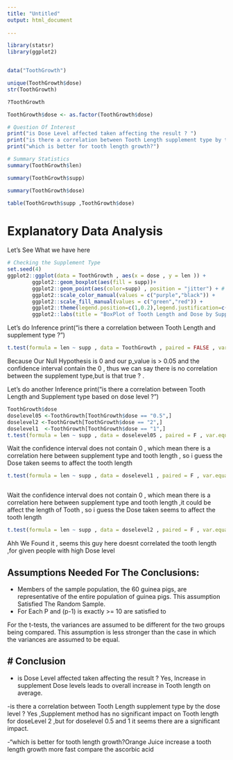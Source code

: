 ```yaml
---
title: "Untitled"
output: html_document
   
---
```


```r
library(statsr)
library(ggplot2)


data("ToothGrowth")

unique(ToothGrowth$dose)
str(ToothGrowth)

?ToothGrowth

ToothGrowth$dose <- as.factor(ToothGrowth$dose)

# Question Of Interest 
print("is Dose Level affected taken affecting the result ? ")
print("is there a correlation between Tooth Length supplement type by the dose level ?")
print("which is better for tooth length growth?")

# Summary Statistics 
summary(ToothGrowth$len)

summary(ToothGrowth$supp)

summary(ToothGrowth$dose)

table(ToothGrowth$supp ,ToothGrowth$dose)

```
# Explanatory Data Analysis
 Let's See What we have here 
 
```r
# Checking the Supplement Type
set.seed(4)
ggplot2::ggplot(data = ToothGrowth , aes(x = dose , y = len )) + 
        ggplot2::geom_boxplot(aes(fill = supp))+
        ggplot2::geom_point(aes(color=supp) , position = "jitter") + # because the dose is not always exact same , 
        ggplot2::scale_color_manual(values = c("purple","black")) + 
        ggplot2::scale_fill_manual(values = c("green","red")) +
        ggplot2::theme(legend.position=c(1,0.2),legend.justification=c(1,0.8)) +
        ggplot2::labs(title = "BoxPlot of Tooth Length and Dose by Supplement Type", y = "ToothLength", x ="Dose")
```

Let's do Inference print("is there a correlation between Tooth Length and supplement type ?")

```r
t.test(formula = len ~ supp , data = ToothGrowth , paired = FALSE , var.equal = F )


```

Because Our Null Hypothesis is 0 and our p_value is > 0.05 and the confidence interval contain the 0 , thus we can say there is no correlation between the supplement type,but is that true ? .

Let's do another Inference print("is there a correlation between Tooth Length and Supplement type based on dose level  ?")

```r
ToothGrowth$dose
doselevel05 <-ToothGrowth[ToothGrowth$dose == "0.5",]
doselevel2 <-ToothGrowth[ToothGrowth$dose == "2",]
doselevel1  <-ToothGrowth[ToothGrowth$dose == "1",]
t.test(formula = len ~ supp , data = doselevel05 , paired = F , var.equal = F)

```
Wait the confidence interval does not contain 0 , which mean there is a correlation here between supplement type and tooth length , so i guess the Dose taken seems to affect the tooth length

```r

t.test(formula = len ~ supp , data = doselevel1 , paired = F , var.equal = F)



```
Wait the confidence interval does not contain 0 , which mean there is a correlation here between supplement type and tooth length  ,it could be affect the length of Tooth , so i guess the Dose taken seems to affect the tooth length 


```r

t.test(formula = len ~ supp , data = doselevel2 , paired = F , var.equal = F) 
```
Ahh We Found it , seems  this guy here doesnt  correlated the tooth length ,for given people with high Dose level



## Assumptions Needed For The Conclusions:
- Members of the sample population, the 60 guinea pigs, are representative of the entire population of guinea pigs. This assumption Satisfied The Random Sample.
- For Each P and (p-1) is exactly >= 10 are satisfied to

For the t-tests, the variances are assumed to be different for the two groups being compared. This assumption is less stronger than the case in which the variances are assumed to be equal.

# Conclusion 
- 
- is Dose Level affected taken affecting the result ?  Yes, Increase in supplement Dose levels leads to overall increase in Tooth length on average.

-is there a correlation between Tooth Length supplement type by the dose level ? Yes ,Supplement method has no significant impact on Tooth length for doseLevel 2 ,but for doselevel 0.5 and 1 it seems there are a significant impact.

-"which is better for tooth length growth?Orange Juice increase a tooth length growth more fast compare the ascorbic acid